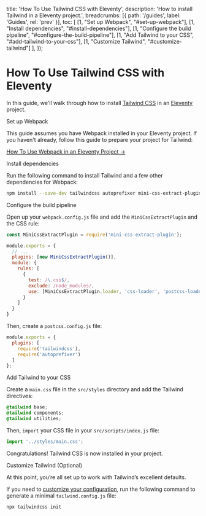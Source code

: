
  title: 'How To Use Tailwind CSS with Eleventy',
  description: 'How to install Tailwind in a Eleventy project.',
  breadcrumbs: [{
    path: '/guides',
    label: 'Guides',
    rel: 'prev'
  }],
  toc: [
    [1, "Set up Webpack", "#set-up-webpack"],
    [1, "Install dependencies", "#install-dependencies"],
    [1, "Configure the build pipeline", "#configure-the-build-pipeline"],
    [1, "Add Tailwind to your CSS", "#add-tailwind-to-your-css"],
    [1, "Customize Tailwind", "#customize-tailwind"]
  ],
});

# How To Use Tailwind CSS with Eleventy

<p className="text-lg">
  In this guide, we'll walk through how to install <a href="https://tailwindcss.com/">Tailwind CSS</a> in an <a href="https://www.11ty.dev/">Eleventy</a> project.
</p>

<StepHeading step="1" id="set-up-webpack">Set up Webpack</StepHeading>

This guide assumes you have Webpack installed in your Eleventy project. If you haven't already, follow this guide to prepare your project for Tailwind:

[How To Use Webpack in an Eleventy Project &rarr;](/guides/eleventy-webpack)

<StepHeading step="2" id="install-dependencies">Install dependencies</StepHeading>

Run the following command to install Tailwind and a few other dependencies for Webpack:

```bash
npm install --save-dev tailwindcss autoprefixer mini-css-extract-plugin css-loader postcss-loader
```

<StepHeading step="3" id="configure-the-build-pipeline">Configure the build pipeline</StepHeading>

Open up your `webpack.config.js` file and add the `MiniCssExtractPlugin` and the CSS rule:

```js
const MiniCssExtractPlugin = require('mini-css-extract-plugin');

module.exports = {
  // ...
  plugins: [new MiniCssExtractPlugin()],
  module: {
    rules: [
      {
        test: /\.css$/,
        exclude: /node_modules/,
        use: [MiniCssExtractPlugin.loader, 'css-loader', 'postcss-loader']
      }
    ]
  }
}
```

Then, create a `postcss.config.js` file:

```js
module.exports = {
  plugins: [
    require('tailwindcss'),
    require('autoprefixer')
  ]
};
```

<StepHeading step="4" id="add-tailwind-to-your-css">Add Tailwind to your CSS</StepHeading>

Create a `main.css` file in the `src/styles` directory and add the Tailwind directives:

```css
@tailwind base;
@tailwind components;
@tailwind utilities;
```

Then, `import` your CSS file in your `src/scripts/index.js` file:

```js
import '../styles/main.css';
```

Congratulations! Tailwind CSS is now installed in your project.

<StepHeading step="5" id="customize-tailwind">Customize Tailwind (Optional)</StepHeading>

At this point, you’re all set up to work with Tailwind’s excellent defaults.

If you need to [customize your configuration](https://tailwindcss.com/docs/configuration/), run the following command to generate a minimal `tailwind.config.js` file:

```bash
npx tailwindcss init
```


